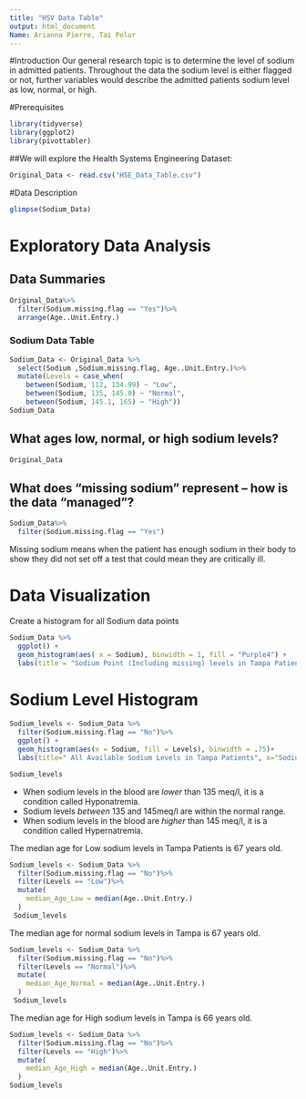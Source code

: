 ---
title: "HSV Data Table"
output: html_document
Name: Arianna Pierre, Tai Polur
---

#Introduction
Our general research topic is to determine the level of sodium in admitted patients. Throughout the data the sodium level is either flagged or not, further variables would describe the admitted patients sodium level as low, normal, or high.

#Prerequisites
```{r}
library(tidyverse)
library(ggplot2)
library(pivottabler)
```

##We will explore the Health Systems Engineering Dataset:

```{r}
Original_Data <- read.csv("HSE_Data_Table.csv")
```
#Data Description 
```{r}
glimpse(Sodium_Data)
```


# Exploratory Data Analysis

## Data Summaries
```{r}
Original_Data%>%
  filter(Sodium.missing.flag == "Yes")%>%
  arrange(Age..Unit.Entry.)
```


### Sodium Data Table
```{r}
Sodium_Data <- Original_Data %>%
  select(Sodium ,Sodium.missing.flag, Age..Unit.Entry.)%>%
  mutate(Levels = case_when(
    between(Sodium, 112, 134.99) ~ "Low",
    between(Sodium, 135, 145.0) ~ "Normal",
    between(Sodium, 145.1, 165) ~ "High"))
Sodium_Data
```
## What ages low, normal, or high sodium levels?
```{r}
Original_Data
```

## What does “missing sodium” represent – how is the data “managed”?
```{r}
Sodium_Data%>%
  filter(Sodium.missing.flag == "Yes")
```
Missing sodium means when the patient has enough sodium in their body to show they did not set off a test that could mean they are critically ill. 



# Data Visualization

Create a histogram for all Sodium data points

```{r}
Sodium_Data %>%
  ggplot() + 
  geom_histogram(aes( x = Sodium), binwidth = 1, fill = "Purple4") +
  labs(title = "Sodium Point (Including missing) levels in Tampa Patients")

```

# Sodium Level Histogram

```{r}
Sodium_levels <- Sodium_Data %>%
  filter(Sodium.missing.flag == "No")%>%
  ggplot() + 
  geom_histogram(aes(x = Sodium, fill = Levels), binwidth = .75)+
  labs(title=" All Available Sodium Levels in Tampa Patients", x="Sodium", y="Count")

Sodium_levels
```
- When sodium levels in the blood are *lower* than 135 meq/l, it is a condition called Hyponatremia.
- Sodium levels *between* 135 and 145meq/l are within the normal range.
- When sodium levels in the blood are *higher* than 145 meq/l, it is a condition called Hypernatremia.

The median age for Low sodium levels in Tampa Patients is 67 years old.
```{r}
Sodium_levels <- Sodium_Data %>%
  filter(Sodium.missing.flag == "No")%>%
  filter(Levels == "Low")%>%
  mutate(
    median_Age_Low = median(Age..Unit.Entry.) 
  )
 Sodium_levels
```
The median age for normal sodium levels in Tampa is 67 years old.
```{r}
Sodium_levels <- Sodium_Data %>%
  filter(Sodium.missing.flag == "No")%>%
  filter(Levels == "Normal")%>%
  mutate(
    median_Age_Normal = median(Age..Unit.Entry.) 
  )
 Sodium_levels
```
The median age for High sodium levels in Tampa is 66 years old.
```{r}
Sodium_levels <- Sodium_Data %>%
  filter(Sodium.missing.flag == "No")%>%
  filter(Levels == "High")%>%
  mutate(
    median_Age_High = median(Age..Unit.Entry.) 
  )
Sodium_levels
```



